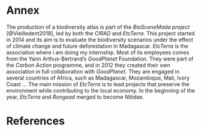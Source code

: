 # Annex

The production of a biodiversity atlas is part of the *BioSceneMada project* [@Vieilledent2018], led by both the *CIRAD* and *EtcTerra*. This project started in 2014 and its aim is to evaluate the biodiversity scenarios under the effect of climate change and future deforestation in Madagascar. *EtcTerra* is the association where i am doing my internship. Most of its employees comes from the Yann Arthus-Bertrand's *GoodPlanet* Foundation. They were part of the *Carbon Action* programme, and in 2012 they created their own association in full collaboration with *GoodPlanet*. They are engaged in several countries of Africa, such as Madagascar, Mozambique, Mali, Ivory Coast ... The main mission of *EtcTerra* is to lead projects that preserve the environment while contributing to the local economy. In the beginning of the year, *EtcTerra* and *Rongead* merged to become *Nitidae*.


# References